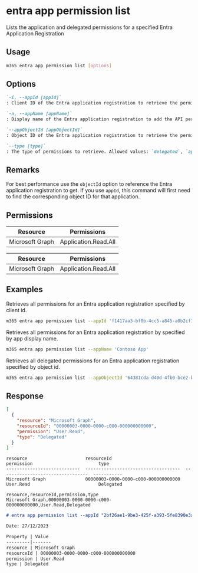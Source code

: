 
# entra app permission list

Lists the application and delegated permissions for a specified Entra Application Registration

## Usage

```sh
m365 entra app permission list [options]
```

## Options

```md definition-list
`-i, --appId [appId]`
: Client ID of the Entra application registration to retrieve the permissions for. Specify either `appId`, `appName` or `appObjectId`.

`-n, --appName [appName]`
: Display name of the Entra application registration to add the API permissions to. Specify either `appId`, `appName` or `appObjectId`.

`--appObjectId [appObjectId]`
: Object ID of the Entra application registration to retrieve the permissions for. Specify either `appId`, `appName` or `appObjectId`.

`--type [type]`
: The type of permissions to retrieve. Allowed values: `delegated`, `application`, `all`. Defaults to `all`.
```

<Global />

## Remarks

For best performance use the `objectId` option to reference the Entra application registration to get. If you use `appId`, this command will first need to find the corresponding object ID for that application.

## Permissions

<Tabs>
  <TabItem value="Delegated">

  | Resource         | Permissions          |
  |------------------|----------------------|
  | Microsoft Graph  | Application.Read.All |

  </TabItem>
  <TabItem value="Application">

  | Resource         | Permissions          |
  |------------------|----------------------|
  | Microsoft Graph  | Application.Read.All |

  </TabItem>
</Tabs>

## Examples

Retrieves all permissions for an Entra application registration specified by client id.

```sh
m365 entra app permission list --appId 'f1417aa3-bf0b-4cc5-a845-a0b2cf11f690'
```

Retrieves all permissions for an Entra application registration by specified by app display name.

```sh
m365 entra app permission list --appName 'Contoso App'
```

Retrieves all delegated permissions for an Entra application registration specified by object id.

```sh
m365 entra app permission list --appObjectId '64381cda-d40d-4fb0-bce2-bece391546a2' --type delegated
```

## Response

<Tabs>
  <TabItem value="JSON">

  ```json
  [
    {
      "resource": "Microsoft Graph",
      "resourceId": "00000003-0000-0000-c000-000000000000",
      "permission": "User.Read",
      "type": "Delegated"
    }
  ]
  ```

  </TabItem>
  <TabItem value="Text">

  ```text
  resource                      resourceId                            permission                         type
  ----------------------------  ------------------------------------  ---------------------------------  -----------
  Microsoft Graph               00000003-0000-0000-c000-000000000000  User.Read                          Delegated
  ```

  </TabItem>
  <TabItem value="CSV">

  ```csv
  resource,resourceId,permission,type
  Microsoft Graph,00000003-0000-0000-c000-000000000000,User.Read,Delegated
  ```

  </TabItem>
  <TabItem value="Markdown">

  ```md
  # entra app permission list --appId "2bf26ae1-9be3-425f-a393-5fe8390e3a36"

  Date: 27/12/2023

  Property | Value
  ---------|-------
  resource | Microsoft Graph
  resourceId | 00000003-0000-0000-c000-000000000000
  permission | User.Read
  type | Delegated
  ```

  </TabItem>
</Tabs>

